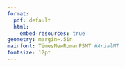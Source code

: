```yaml
---
format: 
  pdf: default
  html:
    embed-resources: true
geometry: margin=.5in
mainfont: TimesNewRomanPSMT #ArialMT
fontsize: 12pt
---   
```

